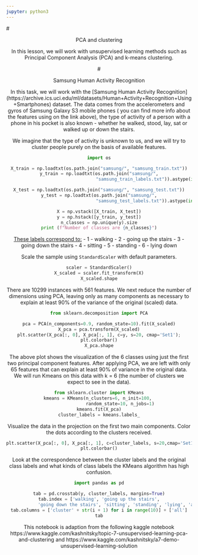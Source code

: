 ```yaml
---
jupyter: python3
---
```


# <center> PCA and clustering

  
In this lesson, we will work with unsupervised learning methods such as Principal Component Analysis (PCA) and k-means clustering.

# <center>Samsung Human Activity Recognition

In this task, we will work with the [Samsung Human Activity Recognition] (https://archive.ics.uci.edu/ml/datasets/Human+Activity+Recognition+Using+Smartphones) dataset. The data comes from the accelerometers and gyros of Samsung Galaxy S3 mobile phones ( you can find more info about the features using on the link above), the type of activity of a person with a phone in his pocket is also known - whether he walked, stood, lay, sat or walked up or down the stairs.

We imagine that the type of activity is unknown to us, and we will try to cluster people purely on the basis of available features. 

```python
import os

X_train = np.loadtxt(os.path.join("samsung/", "samsung_train.txt"))
y_train = np.loadtxt(os.path.join("samsung/",
                                  "samsung_train_labels.txt")).astype(int)

X_test = np.loadtxt(os.path.join("samsung/", "samsung_test.txt"))
y_test = np.loadtxt(os.path.join("samsung/",
                                  "samsung_test_labels.txt")).astype(int)
```

```python
X = np.vstack([X_train, X_test])
y = np.hstack([y_train, y_test])
n_classes = np.unique(y).size
print (f"Number of classes are {n_classes}")
```

[These labels correspond to:](https://archive.ics.uci.edu/ml/machine-learning-databases/00240/UCI%20HAR%20Dataset.names)
- 1 - walking
- 2 - going up the stairs
- 3 - going down the stairs
- 4 - sitting
- 5 - standing
- 6 - lying down

[](http://)Scale the sample using `StandardScaler` with default parameters.

```python
scaler = StandardScaler()
X_scaled = scaler.fit_transform(X)
X_scaled.shape
```

There are 10299 instances with 561 features. We next reduce the number of dimensions using PCA, leaving only as many components as necessary to explain at least 90% of the variance of the original (scaled) data. 

```python
from sklearn.decomposition import PCA

pca = PCA(n_components=0.9, random_state=10).fit(X_scaled)
X_pca = pca.transform(X_scaled)
plt.scatter(X_pca[:, 0], X_pca[:, 1], c=y, s=20, cmap='Set1');
plt.colorbar()
X_pca.shape
```

The above plot shows the visualization of the 6 classes using just the first two principal component features. After applying PCA, we are left with only 65 features that can explain at least 90% of variance in the original data. We will run Kmeans on this data with k = 6 (the number of clusters we expect to see in the data).

```python
from sklearn.cluster import KMeans
kmeans = KMeans(n_clusters=6, n_init=100, 
                random_state=10, n_jobs=1)
kmeans.fit(X_pca)
cluster_labels = kmeans.labels_
```

Visualize the data in the projection on the first two main components. Color the dots according to the clusters received.


```python
plt.scatter(X_pca[:, 0], X_pca[:, 1], c=cluster_labels, s=20,cmap='Set1');
plt.colorbar()
```

Look at the correspondence between the cluster labels and the original class labels and what kinds of class labels the KMeans algorithm has high confusion.


```python
import pandas as pd

tab = pd.crosstab(y, cluster_labels, margins=True)
tab.index = ['walking', 'going up the stairs',
            'going down the stairs', 'sitting', 'standing', 'lying', 'all']
tab.columns = ['cluster' + str(i + 1) for i in range(10)] + ['all']
tab
```

This notebook is adaption from the following kaggle notebook https://www.kaggle.com/kashnitsky/topic-7-unsupervised-learning-pca-and-clustering and https://www.kaggle.com/kashnitsky/a7-demo-unsupervised-learning-solution


